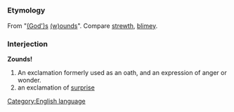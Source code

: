 =={{en}}==
[[Category:English language]]
===Etymology===
From "[[God|(God')s]] [[wound|(w)ounds]]". Compare [[strewth]], [[blimey]].

===Interjection===
'''Zounds!'''
#An exclamation formerly used as an oath, and an expression of anger or wonder.
#an exclamation of [[surprise]]